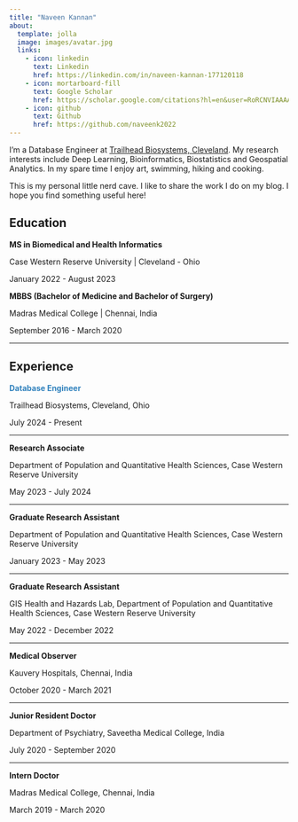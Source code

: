 ---
title: "Naveen Kannan"
about:
  template: jolla
  image: images/avatar.jpg
  links:
    - icon: linkedin
      text: Linkedin
      href: https://linkedin.com/in/naveen-kannan-177120118
    - icon: mortarboard-fill
      text: Google Scholar 
      href: https://scholar.google.com/citations?hl=en&user=RoRCNVIAAAAJ
    - icon: github
      text: Github
      href: https://github.com/naveenk2022
---

I'm a Database Engineer at [Trailhead Biosystems, Cleveland](https://www.trailbio.com). My research interests include Deep Learning, Bioinformatics, Biostatistics and Geospatial Analytics. In my spare time I enjoy art, swimming, hiking and cooking.

This is my personal little nerd cave. I like to share the work I do on my blog. I hope you find something useful here!


## Education

**MS in Biomedical and Health Informatics**

Case Western Reserve University \| Cleveland - Ohio

January 2022 - August 2023

**MBBS (Bachelor of Medicine and Bachelor of Surgery)**

Madras Medical College \| Chennai, India

September 2016 - March 2020

------------------------------------------------------------------------

## Experience

<span style="color: #3182bd;">**Database Engineer**</span>

Trailhead Biosystems, Cleveland, Ohio

July 2024 - Present

------------------------------------------------------------------------

**Research Associate**

Department of Population and Quantitative Health Sciences, Case Western Reserve University

May 2023 - July 2024

------------------------------------------------------------------------

**Graduate Research Assistant**

Department of Population and Quantitative Health Sciences, Case Western Reserve University

January 2023 - May 2023

----

**Graduate Research Assistant**

GIS Health and Hazards Lab, Department of Population and Quantitative Health Sciences, Case Western Reserve University

May 2022 - December 2022

----

**Medical Observer**

Kauvery Hospitals, Chennai, India

October 2020 - March 2021

----

**Junior Resident Doctor**

Department of Psychiatry, Saveetha Medical College, India

July 2020 - September 2020

----

**Intern Doctor**

Madras Medical College, Chennai, India

March 2019 - March 2020
